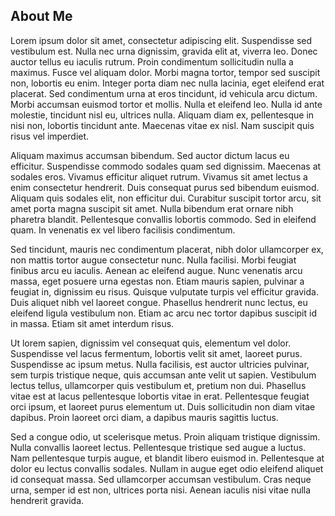 ## About Me

Lorem ipsum dolor sit amet, consectetur adipiscing elit. Suspendisse sed vestibulum est. Nulla nec urna dignissim, gravida elit at, viverra leo. Donec auctor tellus eu iaculis rutrum. Proin condimentum sollicitudin nulla a maximus. Fusce vel aliquam dolor. Morbi magna tortor, tempor sed suscipit non, lobortis eu enim. Integer porta diam nec nulla lacinia, eget eleifend erat placerat. Sed condimentum urna at eros tincidunt, id vehicula arcu dictum. Morbi accumsan euismod tortor et mollis. Nulla et eleifend leo. Nulla id ante molestie, tincidunt nisl eu, ultrices nulla. Aliquam diam ex, pellentesque in nisi non, lobortis tincidunt ante. Maecenas vitae ex nisl. Nam suscipit quis risus vel imperdiet.

Aliquam maximus accumsan bibendum. Sed auctor dictum lacus eu efficitur. Suspendisse commodo sodales quam sed dignissim. Maecenas at sodales eros. Vivamus efficitur aliquet rutrum. Vivamus sit amet lectus a enim consectetur hendrerit. Duis consequat purus sed bibendum euismod. Aliquam quis sodales elit, non efficitur dui. Curabitur suscipit tortor arcu, sit amet porta magna suscipit sit amet. Nulla bibendum erat ornare nibh pharetra blandit. Pellentesque convallis lobortis commodo. Sed in eleifend quam. In venenatis ex vel libero facilisis condimentum.

Sed tincidunt, mauris nec condimentum placerat, nibh dolor ullamcorper ex, non mattis tortor augue consectetur nunc. Nulla facilisi. Morbi feugiat finibus arcu eu iaculis. Aenean ac eleifend augue. Nunc venenatis arcu massa, eget posuere urna egestas non. Etiam mauris sapien, pulvinar a feugiat in, dignissim eu risus. Quisque vulputate turpis vel efficitur gravida. Duis aliquet nibh vel laoreet congue. Phasellus hendrerit nunc lectus, eu eleifend ligula vestibulum non. Etiam ac arcu nec tortor dapibus suscipit id in massa. Etiam sit amet interdum risus.

Ut lorem sapien, dignissim vel consequat quis, elementum vel dolor. Suspendisse vel lacus fermentum, lobortis velit sit amet, laoreet purus. Suspendisse ac ipsum metus. Nulla facilisis, est auctor ultricies pulvinar, sem turpis tristique neque, quis accumsan ante velit ut sapien. Vestibulum lectus tellus, ullamcorper quis vestibulum et, pretium non dui. Phasellus vitae est at lacus pellentesque lobortis vitae in erat. Pellentesque feugiat orci ipsum, et laoreet purus elementum ut. Duis sollicitudin non diam vitae dapibus. Proin laoreet orci diam, a dapibus mauris sagittis luctus.

Sed a congue odio, ut scelerisque metus. Proin aliquam tristique dignissim. Nulla convallis laoreet lectus. Pellentesque tristique sed augue a luctus. Nam pellentesque turpis augue, et blandit libero euismod in. Pellentesque at dolor eu lectus convallis sodales. Nullam in augue eget odio eleifend aliquet id consequat massa. Sed ullamcorper accumsan vestibulum. Cras neque urna, semper id est non, ultrices porta nisi. Aenean iaculis nisi vitae nulla hendrerit gravida.
